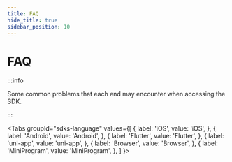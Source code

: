 ```yaml
---
title: FAQ
hide_title: true
sidebar_position: 10
---
```


# FAQ

:::info

Some common problems that each end may encounter when accessing the SDK.

:::

<Tabs
groupId="sdks-language"
values={[
{ label: 'iOS', value: 'iOS', },
{ label: 'Android', value: 'Android', },
{ label: 'Flutter', value: 'Flutter', },
{ label: 'uni-app', value: 'uni-app', },
{ label: 'Browser', value: 'Browser', },
{ label: 'MiniProgram', value: 'MiniProgram', },
]
}>

<TabItem value="iOS">

</TabItem>
<TabItem value="Android">

</TabItem>
<TabItem value="Flutter">

</TabItem>
<TabItem value="uni-app">

</TabItem>
<TabItem value="Browser">

</TabItem>
<TabItem value="MiniProgram">

</TabItem>

</Tabs>
